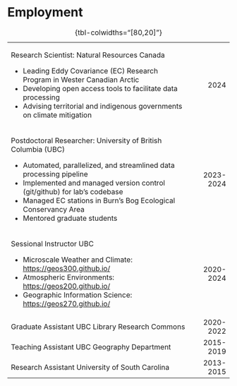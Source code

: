 
# Employment

+-------------------------------------------------------------------------------:+---------------:+
|                                                                                |                |
+================================================================================+===============:+
| Research Scientist: Natural Resources Canada                                   | 2024           |
|                                                                                |                |
| - Leading Eddy Covariance (EC) Research Program in Wester Canadian Arctic      |                |
| - Developing open access tools to facilitate data processing                   |                |
| - Advising territorial and indigenous governments on climate mitigation        |                |
+--------------------------------------------------------------------------------+----------------+
| Postdoctoral Researcher: University of British Columbia (UBC)                  | 2023-2024      |
|                                                                                |                |
| - Automated, parallelized, and streamlined data processing pipeline            |                |
| - Implemented and managed version control (git/github) for lab's codebase      |                |
| - Managed EC stations in Burn's Bog Ecological Conservancy Area                |                |
| - Mentored graduate students                                                   |                |
+--------------------------------------------------------------------------------+----------------+
| Sessional Instructor UBC                                                       | 2020-2024      |
|                                                                                |                |
| - Microscale Weather and Climate: <https://geos300.github.io/>                 |                |
| - Atmospheric Environments: <https://geos200.github.io/>                       |                |
| - Geographic Information Science: <https://geos270.github.io/>                 |                |
+--------------------------------------------------------------------------------+----------------+
| Graduate Assistant UBC Library Research Commons                                | 2020-2022      |
+--------------------------------------------------------------------------------+----------------+
| Teaching Assistant UBC Geography Department                                    | 2015-2019      |
+--------------------------------------------------------------------------------+----------------+
| Research Assistant University of South Carolina                                | 2013-2015      |
+--------------------------------------------------------------------------------+----------------+

: {tbl-colwidths="[80,20]"}
